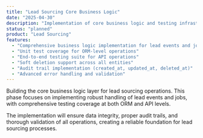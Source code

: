 ```yaml
---
title: "Lead Sourcing Core Business Logic"
date: "2025-04-30"
description: "Implementation of core business logic and testing infrastructure for lead sourcing operations."
status: "planned"
product: "Lead Sourcing"
features:
  - "Comprehensive business logic implementation for lead events and jobs"
  - "Unit test coverage for ORM-level operations"
  - "End-to-end testing suite for API operations"
  - "Soft deletion support across all entities"
  - "Audit trail implementation (created_at, updated_at, deleted_at)"
  - "Advanced error handling and validation"
---
```


Building the core business logic layer for lead sourcing operations. This phase focuses on implementing robust handling of lead events and jobs, with comprehensive testing coverage at both ORM and API levels.

The implementation will ensure data integrity, proper audit trails, and thorough validation of all operations, creating a reliable foundation for lead sourcing processes.
